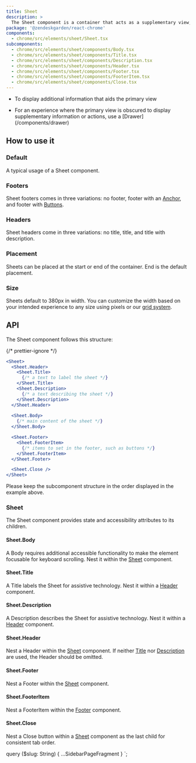 ```yaml
---
title: Sheet
description: >
  The Sheet component is a container that acts as a supplementary view, providing access to important contextual information.
package: '@zendeskgarden/react-chrome'
components:
  - chrome/src/elements/sheet/Sheet.tsx
subcomponents:
  - chrome/src/elements/sheet/components/Body.tsx
  - chrome/src/elements/sheet/components/Title.tsx
  - chrome/src/elements/sheet/components/Description.tsx
  - chrome/src/elements/sheet/components/Header.tsx
  - chrome/src/elements/sheet/components/Footer.tsx
  - chrome/src/elements/sheet/components/FooterItem.tsx
  - chrome/src/elements/sheet/components/Close.tsx
---
```


<Usage>
  <Use>
    <ul>
      <li>To display additional information that aids the primary view</li>
    </ul>
  </Use>
  <Misuse>
    <ul>
      <li>
        <Markdown>
          For an experience where the primary view is obscured to display supplementary information
          or actions, use a [Drawer](/components/drawer)
        </Markdown>
      </li>
    </ul>
  </Misuse>
</Usage>

## How to use it

### Default

A typical usage of a Sheet component.


<CodeExample code={SheetDefaultCode}>
  <SheetDefault />
</CodeExample>

### Footers

Sheet footers comes in three variations: no footer, footer with an [Anchor](/components/anchor),
and footer with [Buttons](/components/button).


<CodeExample code={SheetFootersCode}>
  <SheetFooters />
</CodeExample>

### Headers

Sheet headers come in three variations: no title, title, and title with description.


<CodeExample code={SheetHeadersCode}>
  <SheetHeaders />
</CodeExample>

### Placement

Sheets can be placed at the start or end of the container. End is the default placement.


<CodeExample code={SheetPlacementCode}>
  <SheetPlacement />
</CodeExample>

### Size

Sheets default to 380px in width. You can customize the width based on your intended
experience to any size using pixels or our [grid system](/components/grid).


<CodeExample code={SheetSizeCode}>
  <SheetSize />
</CodeExample>

## API

The Sheet component follows this structure:

{/* prettier-ignore */}
```jsx
<Sheet>
  <Sheet.Header>
    <Sheet.Title>
      {/* a text to label the sheet */}
    </Sheet.Title>
    <Sheet.Description>
      {/* a text describing the sheet */}
    </Sheet.Description>
  </Sheet.Header>
  
  <Sheet.Body>
    {/* main content of the sheet */}
  </Sheet.Body>

  <Sheet.Footer>
    <Sheet.FooterItem>
      {/* items to set in the footer, such as buttons */}
    </Sheet.FooterItem>
  </Sheet.Footer>

  <Sheet.Close />
</Sheet>
```

Please keep the subcomponent structure in the order displayed in the example above.

### Sheet

<Component components={props.data.mdx.components} componentName="sheet" />

The Sheet component provides state and accessibility attributes to its children.

<PropSheet components={props.data.mdx.components} componentName="sheet" />

#### Sheet.Body

<Component components={props.data.mdx.subcomponents} componentName="sheet.body" />

A Body requires additional accessible functionality to make the
element focusable for keyboard scrolling. Nest it within the [Sheet](#sheet) component.

<PropSheet components={props.data.mdx.subcomponents} componentName="sheet.body" />

#### Sheet.Title

<Component components={props.data.mdx.subcomponents} componentName="sheet.title" />

A Title labels the Sheet for assistive technology. Nest it within a [Header](#sheetheader) component.

<PropSheet components={props.data.mdx.subcomponents} componentName="sheet.title" />

#### Sheet.Description

<Component components={props.data.mdx.subcomponents} componentName="sheet.description" />

A Description describes the Sheet for assistive technology.
Nest it within a [Header](#sheetheader) component.

<PropSheet components={props.data.mdx.subcomponents} componentName="sheet.description" />

#### Sheet.Header

<Component components={props.data.mdx.subcomponents} componentName="sheet.header" />

Nest a Header within the [Sheet](#sheet) component. If neither [Title](#sheettitle) nor
[Description](#sheetdescription) are used, the Header should be omitted.

<PropSheet components={props.data.mdx.subcomponents} componentName="sheet.header" />

#### Sheet.Footer

<Component components={props.data.mdx.subcomponents} componentName="sheet.footer" />

Nest a Footer within the [Sheet](#sheet) component.

<PropSheet components={props.data.mdx.subcomponents} componentName="sheet.footer" />

#### Sheet.FooterItem

<Component components={props.data.mdx.subcomponents} componentName="sheet.footeritem" />

Nest a FooterItem within the [Footer](#sheetfooter) component.

<PropSheet components={props.data.mdx.subcomponents} componentName="sheet.footeritem" />

#### Sheet.Close

<Component components={props.data.mdx.subcomponents} componentName="sheet.close" />

Nest a Close button within a [Sheet](#sheet) component as the last child for consistent tab order.

<PropSheet components={props.data.mdx.subcomponents} componentName="sheet.close" />


  query ($slug: String) {
    ...SidebarPageFragment
  }
`;
